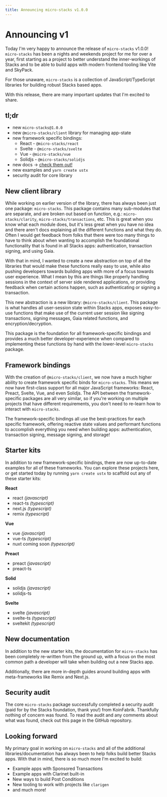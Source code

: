 ```yaml
---
title: Announcing micro-stacks v1.0.0
---
```


# Announcing v1

Today I'm very happy to announce the release of `micro-stacks` v1.0.0! `micro-stacks` has been a
nights and weekends project for me for over a year, first starting as a project to better understand
the inner-workings of Stacks and to be able to build apps with modern frontend tooling like Vite and
SkyPack.

For those unaware, `micro-stacks` is a collection of JavaScript/TypeScript libraries for building
robust Stacks based apps.

With this release, there are many important updates that I'm excited to share.

## tl;dr

- new `micro-stacks@1.0.0`
- new `@micro-stacks/client` library for managing app-state
- new framework specific bindings:
  - React - `@micro-stacks/react`
  - Svelte - `@micro-stacks/svelte`
  - Vue - `@micro-stacks/vue`
  - Solidjs - `@micro-stacks/solidjs`
- new docs -> [check them out!](https://micro-stacks.dev/docs/overview)
- new examples and `yarn create ustx`
- security audit for core library

## New client library

While working on earlier version of the library, there has always been just one package:
`micro-stacks`. This package contains many sub-modules that are separate, and are broken out based
on function, e.g.: `micro-stacks/clarity`, `micro-stacks/transactions`, etc. This is great when you
know what each module does, but it's less great when you have no idea and there aren't docs
explaining all the different functions and what they do. Often I would get feedback from folks that
there were too many things to have to think about when wanting to accomplish the foundational
functionality that is found in all Stacks apps: authentication, transaction signing, and using Gaia.

With that in mind, I wanted to create a new abstraction on top of all the libraries that would make
these functions really easy to use, while also pushing developers towards building apps with more of
a focus towards user experience. What I mean by this are things like properly handling sessions in
the context of server side rendered applications, or providing feedback when certain actions happen,
such as authenticating or signing a transaction.

This new abstraction is a new library: `@micro-stacks/client`. This package is what handles all
user-session state within Stacks apps, exposes easy-to-use functions that make use of the current
user session like signing transactions, signing messages, Gaia related functions, and
encryption/decryption.

This package is the foundation for all framework-specific bindings and provides a much better
developer-experience when compared to implementing these functions by hand with the lower-level
`micro-stacks` package.

## Framework bindings

With the creation of `@micro-stacks/client`, we now have a much higher ability to create framework
specific binds for `micro-stacks`. This means we now have first-class support for all major
JavaScript frameworks: React, Preact, Svelte, Vue, and even Solidjs. The API between the
framework-specific packages are all very similar, so if you're working on multiple projects that
have different requirements, you don't need to re-learn how to interact with `micro-stacks`.

The framework-specific bindings all use the best-practices for each specific framework, offering
reactive state values and performant functions to accomplish everything you need when building apps:
authentication, transaction signing, message signing, and storage!

## Starter kits

In addition to new framework-specific bindings, there are now up-to-date examples for all of these
frameworks. You can explore these projects here, or get started today by running `yarn create ustx`
to scaffold out any of these starter kits:

**React**

- react _(javascript)_
- react-ts _(typescript)_
- next.js _(typescript)_
- remix _(typescript)_

**Vue**

- vue _(javascript)_
- vue-ts _(typescript)_
- nuxt coming soon _(typescript)_

**Preact**

- preact _(javascript)_
- preact-ts

**Solid**

- solidjs _(javascript)_
- solidjs-ts

**Svelte**

- svelte _(javascript)_
- svelte-ts _(typescript)_
- sveltekit _(typescript)_

## New documentation

In addition to the new starter kits, the documentation for `micro-stacks` has been completely
re-written from the ground up, with a focus on the most common path a developer will take when
building out a new Stacks app.

Additionally, there are more in-depth guides around building apps with meta-frameworks like Remix
and Next.js.

## Security audit

The core `micro-stacks` package successfully completed a security audit (paid for by the Stacks
foundation, thank you!) from KoinFabrik. Thankfully nothing of concern was found. To read the audit
and any comments about what was found, check out this page in the GitHub repository.

## Looking forward

My primary goal in working on `micro-stacks` and all of the additional libraries/documentation has
always been to help folks build better Stacks apps. With that in mind, there is so much more I'm
excited to build:

- Example apps with Sponsored Transactions
- Example apps with Clarinet built-in
- New ways to build Post Conditions
- New tooling to work with projects like `clarigen`
- and much more!
